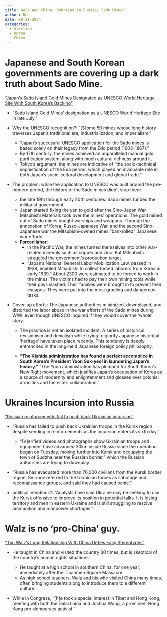 ```yaml
---
title: Walz and China; Unkraine in Russia; Sado Mines"
author: Ben
date: 08-11-2024
categories:
  - election
  - Korea
  - China
---
```


# Japanese and South Korean governments are covering up a dark truth about Sado Mine.
["Japan’s Sado Island Gold Mines Designated as UNESCO World Heritage Site With South Korea’s Backing"](https://thediplomat.com/2024/08/japans-sado-island-gold-mines-designated-as-unesco-world-heritage-site-with-south-koreas-backing/)

- "Sado Island Gold Mines’ designation as a UNESCO World Heritage Site in late July."


- Why the UNESCO recognition?: "[S]ome 50 mines whose long history traverses Japan’s traditional era, industrialization, and imperialism."
  - "Japan’s successful UNESCO application for the Sado mines is based solely on their legacy from the Edo period (1603-1867)."
  - By 17th century, the mines achieved an unparalleled manual gold purification system, along with much cultural richness around it.
  - Tokyo's argument: the mines are indicative of "the socio-technical sophistication of the Edo period, which played an invaluable role in both Japan’s socio-cultural development and global trade."
  
- The problem: while the application to UNESCO was built around the pre-modern period, the history of the Sado mines didn't stop there. 

  - the late 19th through early 20th centuries: Sado mines funded the militarist government.
  - Japan started fixing the yen to gold after the Sino-Japan War. Mitsubishi Materials took over the mines' operations. The gold mined out of Sado mines bought warships and weapons. Through the annexation of Korea, Russo-Japanese War, and the second Sino-Japanese war the Mitsubishi-owned mines "bankrolled" Japanese war efforts. 
  - **Forced labor**: 
    - In the Pacific War, the mines turned themselves into other war-related minerals such as copper and zinc. But Mitsubishi struggled the government's production target.
    - "Japan’s National General Labor Mobilization Law, passed in 1938, enabled Mitsubishi to collect forced laborers from Korea in early 1939." About 2300 were estimated to be forced to work in the mines. The victims had to pay their own mining tools while their pays slashed. Their families were brought in to prevent their escapes. They were put into the most grueling and dangerous tasks.

- Cover-up efforts: The Japanese authorities minimized, downplayed, and distorted the labor abuse in the war efforts of the Sado mines during WWII even though UNESCO inquired if they would cover the 'whole' story.

  - The practice is not an isolated incident. A series of historical revisionism and denialism while trying to glorify Japanese historical 'heritage' have taken place recently. This tendency is deeply entrenched in the long-held Japanese foreign policy philosophy.
  
  - **"The Kishida administration has found a perfect accomplice in South Korea’s President Yoon Suk-yeol in laundering Japan’s history."** "The Yoon administration has plumped for South Korea’s New Right movement, which justifies Japan’s occupation of Korea as a source of modernity and enlightenment and glosses over colonial atrocities and the elite’s collaboration."

# Ukraines Incursion into Russia
["Russian reinforcements fail to push back Ukrainian incursion"](https://www.ft.com/content/7dcb3009-ec9a-417a-b2e1-01c26c9349a0)

- "Russia has failed to push back Ukrainian troops in the Kursk region despite sending in reinforcements as the incursion enters its sixth day."

  - "[V]erified videos and photographs show Ukrainian troops and equipment have advanced 30km inside Russia since the operation began on Tuesday, moving further into Kursk and occupying the town of Sudzha near the Russian border," which the Russian authorities are trying to downplay.
  
- "Russia has evacuated more than 76,000 civilians from the Kursk border region. Smirnov referred to the Ukrainian forces as sabotage and reconnaissance groups, and said they had caused panic."

- political intentions?: "Analysts have said Ukraine may be seeking to use the Kursk offensive to improve its position in potential talks. It is losing territory and men in eastern Ukraine and is still struggling to resolve ammunition and manpower shortages."

# Walz is no 'pro-China' guy.
["Tim Walz’s Long Relationship With China Defies Easy Stereotypes"](https://www.nytimes.com/2024/08/11/us/tim-walz-china.html)

- He taught in China and visited the country 30 times, but is skeptical of the country's human rights situations.

  - He taught at a high school in southern China, for one year, immediately after the Tinanmen Square Massacre.
  - As high school teachers, Walz and his wife visited China many times, often bringing students along to introduce them to a different culture.
  
- While in Congress, "[h]e took a special interest in Tibet and Hong Kong, meeting with both the Dalai Lama and Joshua Wong, a prominent Hong Kong pro-democracy activist."

  